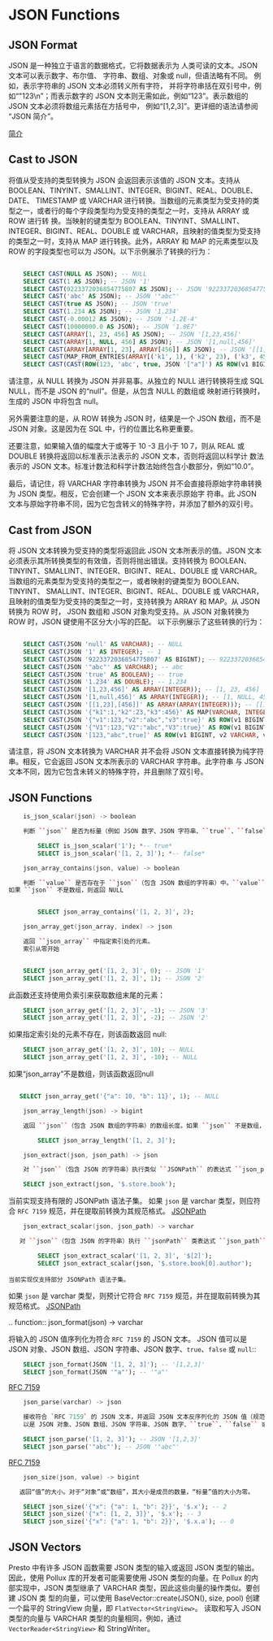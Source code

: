# JSON Functions

## JSON Format

JSON 是一种独立于语言的数据格式，它将数据表示为
人类可读的文本。JSON 文本可以表示数字、布尔值、
字符串、数组、对象或 null，但语法略有不同。
例如，表示字符串的 JSON 文本必须转义所有字符，
并将字符串括在双引号中，例如“"123\n”；而表示数字的 JSON 文本则无需如此，例如“123”。表示数组的 JSON 文本必须将数组元素括在方括号中，
例如“[1,2,3]”。更详细的语法请参阅
“JSON 简介”。

[简介](https://www.json.org)

## Cast to JSON

将值从受支持的类型转换为 JSON 会返回表示该值的 JSON 文本。支持从 BOOLEAN、TINYINT、SMALLINT、INTEGER、BIGINT、REAL、DOUBLE、DATE、
TIMESTAMP 或 VARCHAR 进行转换。当数组的元素类型为受支持的类型之一，或者行的每个字段类型均为受支持的类型之一时，支持从 ARRAY 或 ROW 进行转
换。当映射的键类型为 BOOLEAN、TINYINT、SMALLINT、INTEGER、BIGINT、REAL、DOUBLE 或 VARCHAR，且映射的值类型为受支持的类型之一时，支持从
MAP 进行转换。此外，ARRAY 和 MAP 的元素类型以及 ROW 的字段类型也可以为 JSON。以下示例展示了转换的行为：

```sql

    SELECT CAST(NULL AS JSON); -- NULL
    SELECT CAST(1 AS JSON); -- JSON '1'
    SELECT CAST(9223372036854775807 AS JSON); -- JSON '9223372036854775807'
    SELECT CAST('abc' AS JSON); -- JSON '"abc"'
    SELECT CAST(true AS JSON); -- JSON 'true'
    SELECT CAST(1.234 AS JSON); -- JSON '1.234'
    SELECT CAST(-0.00012 AS JSON); -- JSON '-1.2E-4'
    SELECT CAST(10000000.0 AS JSON); -- JSON '1.0E7'
    SELECT CAST(ARRAY[1, 23, 456] AS JSON); -- JSON '[1,23,456]'
    SELECT CAST(ARRAY[1, NULL, 456] AS JSON); -- JSON '[1,null,456]'
    SELECT CAST(ARRAY[ARRAY[1, 23], ARRAY[456]] AS JSON); -- JSON '[[1,23],[456]]'
    SELECT CAST(MAP_FROM_ENTRIES(ARRAY[('k1', 1), ('k2', 23), ('k3', 456)]) AS JSON); -- JSON '{"k1":1,"k2":23,"k3":456}'
    SELECT CAST(CAST(ROW(123, 'abc', true, JSON '["a"]') AS ROW(v1 BIGINT, v2 VARCHAR, v3 BOOLEAN, v4 JSON)) AS JSON); -- JSON '[123,"abc",true,["a"]]'
```

请注意，从 NULL 转换为 JSON 并非易事。从独立的 NULL 进行转换将生成 SQL NULL，而不是 JSON 的“null”。但是，从包含 NULL 的数组或
映射进行转换时，生成的 JSON 中将包含 null。

另外需要注意的是，从 ROW 转换为 JSON 时，结果是一个 JSON 数组，而不是 JSON 对象。这是因为在 SQL 中，行的位置比名称更重要。

还要注意，如果输入值的幅度大于或等于 10 -3 且小于 10 7，则从 REAL 或 DOUBLE 转换将返回以标准表示法表示的 JSON 文本，否则将返回以科学计
数法表示的 JSON 文本。标准计数法和科学计数法始终包含小数部分，例如“10.0”。

最后，请记住，将 VARCHAR 字符串转换为 JSON 并不会直接将原始字符串转换为 JSON 类型。相反，它会创建一个 JSON 文本来表示原始字
符串。此 JSON 文本与原始字符串不同，因为它包含转义的特殊字符，并添加了额外的双引号。

## Cast from JSON

将 JSON 文本转换为受支持的类型将返回此 JSON 文本所表示的值。JSON 文本必须表示其所转换类型的有效值，否则将抛出错误。支持转换为 BOOLEAN、
TINYINT、SMALLINT、INTEGER、BIGINT、REAL、DOUBLE 或 VARCHAR。当数组的元素类型为受支持的类型之一，或者映射的键类型为 BOOLEAN、TINYINT、
SMALLINT、INTEGER、BIGINT、REAL、DOUBLE 或 VARCHAR，且映射的值类型为受支持的类型之一时，支持转换为 ARRAY 和 MAP。从 JSON 转换为 ROW 时，
JSON 数组和 JSON 对象均受支持。从 JSON 对象转换为 ROW 时，JSON 键使用不区分大小写的匹配。
以下示例展示了这些转换的行为：

```sql

    SELECT CAST(JSON 'null' AS VARCHAR); -- NULL
    SELECT CAST(JSON '1' AS INTEGER); -- 1
    SELECT CAST(JSON '9223372036854775807' AS BIGINT); -- 9223372036854775807
    SELECT CAST(JSON '"abc"' AS VARCHAR); -- abc
    SELECT CAST(JSON 'true' AS BOOLEAN); -- true
    SELECT CAST(JSON '1.234' AS DOUBLE); -- 1.234
    SELECT CAST(JSON '[1,23,456]' AS ARRAY(INTEGER)); -- [1, 23, 456]
    SELECT CAST(JSON '[1,null,456]' AS ARRAY(INTEGER)); -- [1, NULL, 456]
    SELECT CAST(JSON '[[1,23],[456]]' AS ARRAY(ARRAY(INTEGER))); -- [[1, 23], [456]]
    SELECT CAST(JSON '{"k1":1,"k2":23,"k3":456}' AS MAP(VARCHAR, INTEGER)); -- {k1=1, k2=23, k3=456}
    SELECT CAST(JSON '{"v1":123,"v2":"abc","v3":true}' AS ROW(v1 BIGINT, v2 VARCHAR, v3 BOOLEAN)); -- {v1=123, v2=abc, v3=true}
    SELECT CAST(JSON '{"V1":123,"V2":"abc","V3":true}' AS ROW(v1 BIGINT, v2 VARCHAR, v3 BOOLEAN)); -- {v1=123, v2=abc, v3=true}
    SELECT CAST(JSON '[123,"abc",true]' AS ROW(v1 BIGINT, v2 VARCHAR, v3 BOOLEAN)); -- {v1=123, v2=abc, v3=true}
```

请注意，将 JSON 文本转换为 VARCHAR 并不会将 JSON 文本直接转换为纯字符串。相反，它会返回 JSON 文本所表示的 VARCHAR 字符串。此字符串
与 JSON 文本不同，因为它包含未转义的特殊字符，并且删除了双引号。

## JSON Functions


```cpp
    is_json_scalar(json) -> boolean

    判断 ``json`` 是否为标量（例如 JSON 数字、JSON 字符串、``true``、``false`` 或 ``null``）
```
```sql
        SELECT is_json_scalar('1'); *-- true*
        SELECT is_json_scalar('[1, 2, 3]'); *-- false*
```
```cpp
    json_array_contains(json, value) -> boolean

    判断 ``value`` 是否存在于 ``json``（包含 JSON 数组的字符串）中。``value`` 可以是布尔值、bigint、double 或 varchar。
如果 ``json`` 不是数组，则返回 NULL
```
```sql

        SELECT json_array_contains('[1, 2, 3]', 2);
```
```cpp
    json_array_get(json_array, index) -> json

    返回 ``json_array`` 中指定索引处的元素。
    索引从零开始
```
```sql

    SELECT json_array_get('[1, 2, 3]', 0); -- JSON '1'
    SELECT json_array_get('[1, 2, 3]', 1); -- JSON '2'
```
此函数还支持使用负索引来获取数组末尾的元素：
```sql
    SELECT json_array_get('[1, 2, 3]', -1); -- JSON '3'
    SELECT json_array_get('[1, 2, 3]', -2); -- JSON '2'
```
如果指定索引处的元素不存在，则该函数返回 null:
```sql
    SELECT json_array_get('[1, 2, 3]', 10); -- NULL
    SELECT json_array_get('[1, 2, 3]', -10); -- NULL
```
如果“json_array”不是数组，则该函数返回null
```sql

   SELECT json_array_get('{"a": 10, "b": 11}', 1); -- NULL
```
```cpp
    json_array_length(json) -> bigint

    返回 ``json``（包含 JSON 数组的字符串）的数组长度。如果 ``json`` 不是数组，则返回 NULL
```
```sql
        SELECT json_array_length('[1, 2, 3]');
```
```cpp
    json_extract(json, json_path) -> json

    对 ``json``（包含 JSON 的字符串）执行类似 ``JSONPath`` 的表达式 ``json_path``，并以 JSON 字符串形式返回结果：
```
```sql
    SELECT json_extract(json, '$.store.book');
```
当前实现支持有限的 JSONPath 语法子集。
如果 ``json`` 是 varchar 类型，则应符合 ``RFC 7159`` 规范，并在提取前转换为其规范格式。
[JSONPath](http://goessner.net/articles/JsonPath/)

```cpp
    json_extract_scalar(json, json_path) -> varchar

   对 ``json``（包含 JSON 的字符串）执行 ``jsonPath`` 类表达式 ``json_path``，并以字符串形式返回结果。``json_path`` 引用的值必须是标量（布尔值、数字或字符串）：
```
```sql
        SELECT json_extract_scalar('[1, 2, 3]', '$[2]');
        SELECT json_extract_scalar(json, '$.store.book[0].author');
```
    当前实现仅支持部分 JSONPath 语法子集。
如果 ``json`` 是 varchar 类型，则预计它符合 `RFC 7159` 规范，并在提取前转换为其规范格式。
[JSONPath](http://goessner.net/articles/JsonPath/)

.. function:: json_format(json) -> varchar

将输入的 JSON 值序列化为符合 `RFC 7159` 的 JSON 文本。
JSON 值可以是 JSON 对象、JSON 数组、JSON 字符串、JSON 数字、``true``、``false`` 或 ``null``::

```sql
    SELECT json_format(JSON '[1, 2, 3]'); -- '[1,2,3]'
    SELECT json_format(JSON '"a"'); -- '"a"'
```
[RFC 7159](https://datatracker.ietf.org/doc/html/rfc7159.html)

```cpp
    json_parse(varchar) -> json

    接收符合 `RFC 7159` 的 JSON 文本，并返回 JSON 文本反序列化的 JSON 值（规范格式）。JSON 值可
    以是 JSON 对象、JSON 数组、JSON 字符串、JSON 数字、``true``、``false`` 或 ``null``::
```
```sql
    SELECT json_parse('[1, 2, 3]'); -- JSON '[1,2,3]'
    SELECT json_parse('"abc"'); -- JSON '"abc"'
```

[RFC 7159](https://datatracker.ietf.org/doc/html/rfc7159.html)

```cpp
    json_size(json, value) -> bigint

   返回“值”的大小。对于“对象”或“数组”，其大小是成员的数量，“标量”值的大小为零。
```
```sql
    SELECT json_size('{"x": {"a": 1, "b": 2}}', '$.x'); -- 2
    SELECT json_size('{"x": [1, 2, 3]}', '$.x'); -- 3
    SELECT json_size('{"x": {"a": 1, "b": 2}}', '$.x.a'); -- 0
```

## JSON Vectors

Presto 中有许多 JSON 函数需要 JSON 类型的输入或返回 JSON 类型的输出。因此，使用 Pollux 库的开发者可能需要使用
JSON 类型的向量。在 Pollux 的内部实现中，JSON 类型继承了 VARCHAR 类型，因此这些向量的操作类似。要创建 JSON 类
型的向量，可以使用 BaseVector::create(JSON(), size, pool) 创建一个扁平的 StringView 向量，即 `FlatVector<StringView>`。
读取和写入 JSON 类型的向量与 VARCHAR 类型的向量相同，例如，通过 `VectorReader<StringView>` 和 StringWriter。
